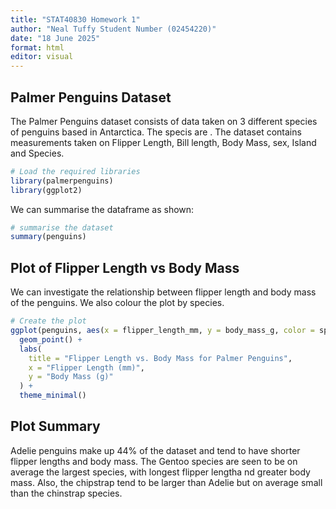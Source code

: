 ```yaml
---
title: "STAT40830 Homework 1"
author: "Neal Tuffy Student Number (02454220)"
date: "18 June 2025"
format: html
editor: visual
---
```


## <b>Palmer Penguins Dataset</b>

The Palmer Penguins dataset consists of data taken on 3 different species of penguins based in Antarctica. The specis are \textcolor{blue}{Adelie, Chinstrap and Gentoo}. The dataset contains measurements taken on Flipper Length, Bill length, Body Mass, sex, Island and Species.

```r
# Load the required libraries
library(palmerpenguins)
library(ggplot2)
```

We can summarise the dataframe as shown:

```r
# summarise the dataset
summary(penguins)
```

## <b>Plot of Flipper Length vs Body Mass</b>

We can investigate the relationship between flipper length and body mass of the penguins. We also colour the plot by species.

```r
# Create the plot
ggplot(penguins, aes(x = flipper_length_mm, y = body_mass_g, color = species)) +
  geom_point() +
  labs(
    title = "Flipper Length vs. Body Mass for Palmer Penguins",
    x = "Flipper Length (mm)",
    y = "Body Mass (g)"
  ) +
  theme_minimal()

```

## <b>Plot Summary</b>

Adelie penguins make up 44% of the dataset and tend to have shorter flipper lengths and body mass. The Gentoo species are seen to be on average the largest species, with longest flipper lengtha nd greater body mass. Also, the chipstrap tend to be larger than Adelie but on average small than the chinstrap species.
